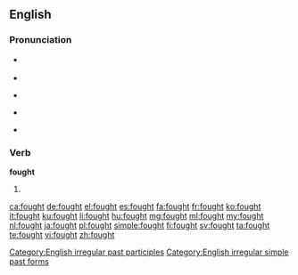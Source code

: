 ==English==

===Pronunciation===
* {{a|UK}} {{IPA|/fɔːt/}}
* {{rhymes|ɔːt}}
* {{a|US}} {{IPA|/fɔt/}} 
* {{a|cot-caught}} {{IPA|/fɑt/}}
* {{audio|en-us-fought.ogg|Audio (US)}}

===Verb===
'''fought'''

# {{past of|fight}}

[[Category:English irregular past participles]]
[[Category:English irregular simple past forms]]

[[ca:fought]]
[[de:fought]]
[[el:fought]]
[[es:fought]]
[[fa:fought]]
[[fr:fought]]
[[ko:fought]]
[[it:fought]]
[[ku:fought]]
[[li:fought]]
[[hu:fought]]
[[mg:fought]]
[[ml:fought]]
[[my:fought]]
[[nl:fought]]
[[ja:fought]]
[[pl:fought]]
[[simple:fought]]
[[fi:fought]]
[[sv:fought]]
[[ta:fought]]
[[te:fought]]
[[vi:fought]]
[[zh:fought]]
